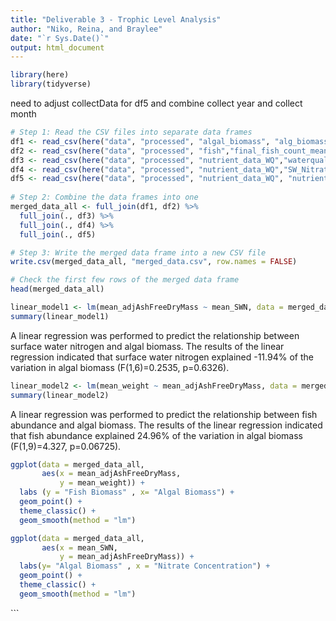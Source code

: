 ```yaml
---
title: "Deliverable 3 - Trophic Level Analysis"
author: "Niko, Reina, and Braylee"
date: "`r Sys.Date()`"
output: html_document
---
```

```r
library(here)
library(tidyverse)

```

need to adjust collectData for df5 and combine collect year and collect month
```r
# Step 1: Read the CSV files into separate data frames
df1 <- read_csv(here("data", "processed", "algal_biomass", "alg_biomass_means.csv")) 
df2 <- read_csv(here("data", "processed", "fish","final_fish_count_means.csv"))
df3 <- read_csv(here("data", "processed", "nutrient_data_WQ","waterqual_means.csv"))
df4 <- read_csv(here("data", "processed", "nutrient_data_WQ","SW_Nitrate_means.csv"))
df5 <- read_csv(here("data", "processed", "nutrient_data_WQ", "nutrient_data_means.csv"))
                
# Step 2: Combine the data frames into one
merged_data_all <- full_join(df1, df2) %>% 
  full_join(., df3) %>% 
  full_join(., df4) %>%
  full_join(., df5)

# Step 3: Write the merged data frame into a new CSV file
write.csv(merged_data_all, "merged_data.csv", row.names = FALSE)

# Check the first few rows of the merged data frame
head(merged_data_all)
```


```r

linear_model1 <- lm(mean_adjAshFreeDryMass ~ mean_SWN, data = merged_data_all)
summary(linear_model1)
```
A linear regression was performed to predict the relationship between surface water nitrogen and algal biomass. The results of the linear regression indicated that surface water nitrogen explained -11.94% of the variation in algal biomass (F(1,6)=0.2535, p=0.6326).
```r
linear_model2 <- lm(mean_weight ~ mean_adjAshFreeDryMass, data = merged_data_all)
summary(linear_model2)
```
A linear regression was performed to predict the relationship between fish abundance and algal biomass. The results of the linear regression indicated that fish abundance explained 24.96% of the variation in algal biomass (F(1,9)=4.327, p=0.06725). 
```r
ggplot(data = merged_data_all,
       aes(x = mean_adjAshFreeDryMass, 
           y = mean_weight)) +
  labs (y = "Fish Biomass" , x= "Algal Biomass") +
  geom_point() +
  theme_classic() +
  geom_smooth(method = "lm")
```

```r
ggplot(data = merged_data_all,
       aes(x = mean_SWN, 
           y = mean_adjAshFreeDryMass)) +
  labs(y= "Algal Biomass" , x = "Nitrate Concentration") +
  geom_point() +
  theme_classic() +
  geom_smooth(method = "lm")
```


```



